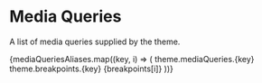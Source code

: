 
<Meta title='Theme/ Media Queries' />

# Media Queries
A list of media queries supplied by the theme.

<Flex flexDirection='column'>
  {mediaQueriesAliases.map((key, i) => (
    <Flex m='1em 0' flexDirection='column' alignItems='center'>
      <Box width={breakpoints[i]} p='1em' mt='1em' bg='grayscale.xxlight'>
        <Text m='0'>theme.mediaQueries.{key}</Text>
        <Text m='0'>theme.breakpoints.{key}</Text>
        <Text color='black' m='0.5em 0'>{breakpoints[i]}</Text>
      </Box>
    </Flex>
  ))}
</Flex>